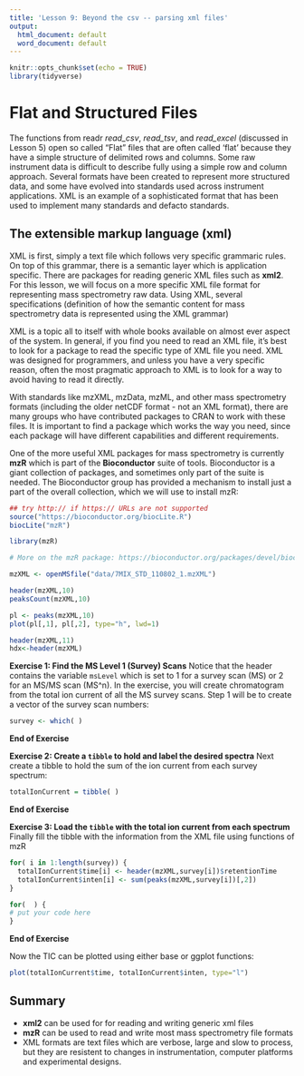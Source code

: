 ```yaml
---
title: 'Lesson 9: Beyond the csv -- parsing xml files'
output:
  html_document: default
  word_document: default
---
```


```r
knitr::opts_chunk$set(echo = TRUE)
library(tidyverse)
```

# Flat and Structured Files
The functions from readr *read_csv*, *read_tsv*, and *read_excel* (discussed in Lesson 5) open so called "Flat" files that are often called 'flat' because they have a simple structure of delimited rows and columns. Some raw instrument data is difficult to describe fully using a simple row and column approach. Several formats have been created to represent more structured data, and some have evolved into standards used across instrument applications. XML is an example of a sophisticated format that has been used to implement many standards and defacto standards. 

## The extensible markup language (xml)
XML is first, simply a text file which follows very specific grammaric rules. On top of this grammar, there is a semantic layer which is application specific. There are  packages for reading generic XML files such as **xml2**. For this lesson, we will focus on a more specific XML file format for representing mass spectrometry raw data. Using XML, several specifications (definition of how the semantic content for mass spectrometry data is represented using the XML grammar)

XML is a topic all to itself with whole books available on almost ever aspect of the system. In general, if you find you need to read an XML file, it's best to look for a package to read the specific type of XML file you need. XML was designed for programmers, and unless you have a very specific reason, often the most pragmatic approach to XML is to look for a way to avoid having to read it directly.

With standards like mzXML, mzData, mzML, and other mass spectrometry formats (including the older netCDF format - not an XML format), there are many groups who have contributed packages to CRAN to work with these files. It is important to find a package which works the way you need, since each package will have different capabilities and different requirements.

One of the more useful XML packages for mass spectrometry is currently **mzR** which is part of the **Bioconductor** suite of tools. Bioconductor is a giant collection of packages, and sometimes only part of the suite is needed. The Bioconductor group has provided a mechanism to install just a part of the overall collection, which we will use to install mzR:

```r
## try http:// if https:// URLs are not supported
source("https://bioconductor.org/biocLite.R")
biocLite("mzR")

library(mzR)
```



```r
# More on the mzR package: https://bioconductor.org/packages/devel/bioc/vignettes/mzR/inst/doc/mzR.html

mzXML <- openMSfile("data/7MIX_STD_110802_1.mzXML")

header(mzXML,10)
peaksCount(mzXML,10)

pl <- peaks(mzXML,10)
plot(pl[,1], pl[,2], type="h", lwd=1)

header(mzXML,11)
hdx<-header(mzXML)
```

**Exercise 1: Find the MS Level 1 (Survey) Scans**
Notice that the header contains the variable `msLevel` which is set to 1 for a survey scan (MS) or 2 for an MS/MS scan (MS^n). In the exercise, you will create chromatogram from the total ion current of all the MS survey scans. Step 1 will be to create a vector of the survey scan numbers:

```r
survey <- which( )
```
**End of Exercise**

**Exercise 2: Create a `tibble` to hold and label the desired spectra**
Next create a tibble to hold the sum of the ion current from each survey spectrum:

```r
totalIonCurrent = tibble( )
```
**End of Exercise**

**Exercise 3: Load the `tibble` with the total ion current from each spectrum**
Finally fill the tibble with the information from the XML file using functions of mzR

```r
for( i in 1:length(survey)) {
  totalIonCurrent$time[i] <- header(mzXML,survey[i])$retentionTime
  totalIonCurrent$inten[i] <- sum(peaks(mzXML,survey[i])[,2])
}
```

```r
for(  ) {
# put your code here
}
```
**End of Exercise**

Now the TIC can be plotted using either base or ggplot functions:

```r
plot(totalIonCurrent$time, totalIonCurrent$inten, type="l")
```


## Summary
* **xml2** can be used for for reading and writing generic xml files
* **mzR** can be used to read and write most mass spectrometry file formats
* XML formats are text files which are verbose, large and slow to process, but they are resistent to changes in instrumentation, computer platforms and experimental designs.
